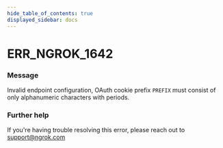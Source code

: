 ```yaml
---
hide_table_of_contents: true
displayed_sidebar: docs
---
```



# ERR_NGROK_1642

### Message

Invalid endpoint configuration, OAuth cookie prefix `PREFIX` must consist of only alphanumeric characters with periods.

<ErrorDetails error="err_ngrok_1642" />

### Further help

If you're having trouble resolving this error, please reach out to [support@ngrok.com](mailto:support@ngrok.com?subject=Help%20with%20ERR_NGROK_1642)
